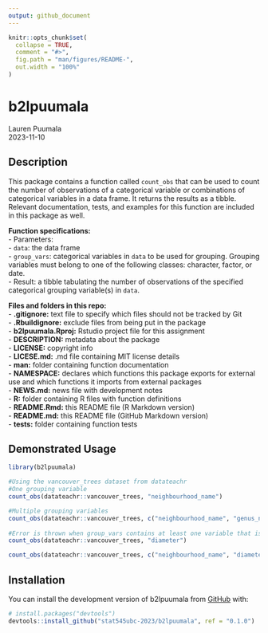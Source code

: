 ```yaml
---
output: github_document
---
```


<!-- README.md is generated from README.Rmd. Please edit that file -->

```r
knitr::opts_chunk$set(
  collapse = TRUE,
  comment = "#>",
  fig.path = "man/figures/README-",
  out.width = "100%"
)
```

# b2lpuumala
Lauren Puumala  
2023-11-10  
<!-- badges: start -->
<!-- badges: end -->

## Description
This package contains a function called `count_obs` that can be used to count the number of observations of a categorical variable or combinations of categorical variables in a data frame. It returns the results as a tibble. Relevant documentation, tests, and examples for this function are included in this package as well.  
  
**Function specifications:**    
- Parameters:  
  - `data`: the data frame  
  - `group_vars`: categorical variables in `data` to be used for grouping. Grouping variables must belong to one of the following classes: character, factor, or date.  
- Result: a tibble tabulating the number of observations of the specified categorical grouping variable(s) in `data`.  
  
    
**Files and folders in this repo:**  
- **.gitignore:** text file to specify which files should not be tracked by Git  
- **.Rbuildignore:** exclude files from being put in the package   
- **b2lpuumala.Rproj:** Rstudio project file for this assignment  
- **DESCRIPTION:** metadata about the package  
- **LICENSE:** copyright info  
- **LICESE.md:** .md file containing MIT license details  
- **man:** folder containing function documentation  
- **NAMESPACE:** declares which functions this package exports for external use and which functions it imports from external packages  
- **NEWS.md:** news file with development notes  
- **R:** folder containing R files with function definitions  
- **README.Rmd:** this README file (R Markdown version)  
- **README.md:** this README file (GitHub Markdown version)  
- **tests:** folder containing function tests   
  
  
## Demonstrated Usage  
```r
library(b2lpuumala)

#Using the vancouver_trees dataset from datateachr
#One grouping variable
count_obs(datateachr::vancouver_trees, "neighbourhood_name")

#Multiple grouping variables
count_obs(datateachr::vancouver_trees, c("neighbourhood_name", "genus_name", "species_name"))
  
#Error is thrown when group_vars contains at least one variable that is the wrong class. See examples below.
count_obs(datateachr::vancouver_trees, "diameter")

count_obs(datateachr::vancouver_trees, c("neighbourhood_name", "diameter"))
```

## Installation

You can install the development version of b2lpuumala from [GitHub](https://github.com/) with:

``` r
# install.packages("devtools")
devtools::install_github("stat545ubc-2023/b2lpuumala", ref = "0.1.0")
```
